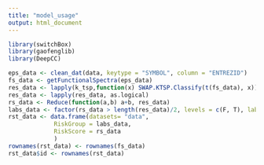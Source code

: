 ```yaml
---
title: "model_usage"
output: html_document
---
```


```r
library(switchBox)
library(gaofenglib)
library(DeepCC)
```

```r
eps_data <- clean_dat(data, keytype = "SYMBOL", column = "ENTREZID")
fs_data <- getFunctionalSpectra(eps_data)
res_data <- lapply(k_tsp,function(x) SWAP.KTSP.Classify(t(fs_data), x))
res_data <- lapply(res_data, as.logical)
rs_data <- Reduce(function(a,b) a+b, res_data)
labs_data <- factor(rs_data > length(res_data)/2, levels = c(F, T), labels = c("Low Risk", "High Risk"))
rst_data <- data.frame(datasets= "data",
             RiskGroup = labs_data,
             RiskScore = rs_data
             )
rownames(rst_data) <- rownames(fs_data)
rst_data$id <- rownames(rst_data)
```

